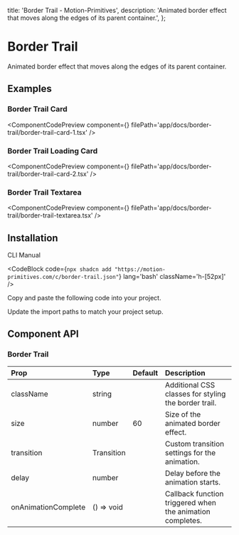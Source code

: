   title: 'Border Trail - Motion-Primitives',
  description:
    'Animated border effect that moves along the edges of its parent container.',
};


# Border Trail

Animated border effect that moves along the edges of its parent container.

## Examples

### Border Trail Card

<ComponentCodePreview
  component={<BorderTrailCard1 />}
  filePath='app/docs/border-trail/border-trail-card-1.tsx'
/>

### Border Trail Loading Card

<ComponentCodePreview
  component={<BorderTrailCard2 />}
  filePath='app/docs/border-trail/border-trail-card-2.tsx'
/>

### Border Trail Textarea

<ComponentCodePreview
  component={<BorderTrailTextarea />}
  filePath='app/docs/border-trail/border-trail-textarea.tsx'
/>

## Installation

<Tabs defaultValue="cli">

<TabsList>
  <TabsTrigger value='cli'>CLI</TabsTrigger>
  <TabsTrigger value='manual'>Manual</TabsTrigger>
</TabsList>

<TabsContent value="cli">

<CodeBlock
  code={`npx shadcn add "https://motion-primitives.com/c/border-trail.json"`}
  lang='bash'
  className='h-[52px]'
/>

</TabsContent>

<TabsContent value="manual">

<Steps>

<Step>Copy and paste the following code into your project.</Step>

<CodeBlock filePath='components/core/border-trail.tsx' />

<Step>Update the import paths to match your project setup.</Step>

</Steps>

</TabsContent>

</Tabs>

## Component API

### Border Trail

| Prop                | Type       | Default | Description                                               |
| :------------------ | :--------- | :------ | :-------------------------------------------------------- |
| className           | string     |         | Additional CSS classes for styling the border trail.      |
| size                | number     | 60      | Size of the animated border effect.                       |
| transition          | Transition |         | Custom transition settings for the animation.             |
| delay               | number     |         | Delay before the animation starts.                        |
| onAnimationComplete | () => void |         | Callback function triggered when the animation completes. |
